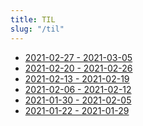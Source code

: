 ```yaml
---
title: TIL
slug: "/til"
---
```


- [2021-02-27 - 2021-03-05](https://jaeseo.tistory.com/entry/2021-2-27-2021-3-02)
- [2021-02-20 - 2021-02-26](https://jaeseo.tistory.com/entry/2020-2-20-2020-2-26)
- [2021-02-13 - 2021-02-19](https://jaeseo.tistory.com/entry/2020-2-13-2020-2-19)
- [2021-02-06 - 2021-02-12](https://jaeseo.tistory.com/entry/2020-2-06-2020-2-12)
- [2021-01-30 - 2021-02-05](https://jaeseo.tistory.com/entry/2020-1-30)
- [2021-01-22 - 2021-01-29](https://jaeseo.tistory.com/entry/2020-1-22)
